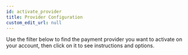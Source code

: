 ```yaml
---
id: activate_provider
title: Provider Configuration
custom_edit_url: null
---
```


Use the filter below to find the payment provider you want to activate on your account, then click on it to see instructions and options.

<TableWrapper filter={true} columns={columns} data={providerProducts} />
